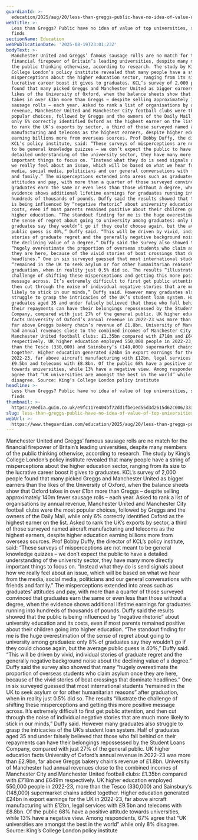 ```yaml
---
guardianId: >-
  education/2025/aug/20/less-than-greggs-public-have-no-idea-of-value-of-top-universities-study-finds
webTitle: >-
  Less than Greggs? Public have no idea of value of top universities, study
  finds
sectionName: Education
webPublicationDate: '2025-08-19T23:01:23Z'
bodyText: >-
  Manchester United and Greggs’ famous sausage rolls are no match for the
  financial firepower of Britain’s leading universities, despite many members of
  the public thinking otherwise, according to research. The study by King’s
  College London’s policy institute revealed that many people have a string of
  misperceptions about the higher education sector, ranging from its size to the
  lucrative career boost it gives to graduates. KCL’s survey of 2,000 people
  found that many picked Greggs and Manchester United as bigger earners than the
  likes of the University of Oxford, when the balance sheets show that Oxford
  takes in over £1bn more than Greggs – despite selling approximately 140m fewer
  sausage rolls – each year. Asked to rank a list of organisations by annual
  revenue, Manchester United and Manchester City football clubs were the most
  popular choices, followed by Greggs and the owners of the Daily Mail, while
  only 6% correctly identified Oxford as the highest earner on the list. Asked
  to rank the UK’s exports by sector, a third of those surveyed named aircraft
  manufacturing and telecoms as the highest earners, despite higher education
  earning billions more from overseas sources. Prof Bobby Duffy, the director of
  KCL’s policy institute, said: “These surveys of misperceptions are not meant
  to be general knowledge quizzes – we don’t expect the public to have a
  detailed understanding of the university sector, they have many more directly
  important things to focus on. “Instead what they do is send signals about how
  we really feel about an issue, which will be based on what we hear from the
  media, social media, politicians and our general conversations with friends
  and family.” The misperceptions extended into areas such as graduates’
  attitudes and pay, with more than a quarter of those surveyed convinced that
  graduates earn the same or even less than those without a degree, when the
  evidence shows additional lifetime earnings for graduates running into
  hundreds of thousands of pounds. Duffy said the results showed that the public
  is being influenced by “negative rhetoric” about university education and its
  costs, even if most parents remained positive about their children going into
  higher education. “The standout finding for me is the huge overestimation of
  the sense of regret about going to university among graduates: only 8% of
  graduates say they wouldn’t go if they could choose again, but the average
  public guess is 40%,” Duffy said. “This will be driven by vivid, individual
  stories of graduate regret and the generally negative background noise about
  the declining value of a degree.” Duffy said the survey also showed that many
  “hugely overestimate the proportion of overseas students who claim asylum once
  they are here, because of the vivid stories of boat crossings that dominate
  headlines.” One in six surveyed guessed that most international students
  “remained in the UK to seek asylum or for other humanitarian reasons” after
  graduation, when in reality just 0.5% did so. The results “illustrate the
  challenge of shifting these misperceptions and getting this more positive
  message across. It’s extremely difficult to first get public attention, and
  then cut through the noise of individual negative stories that are much more
  likely to stick in our minds,” Duffy said. However many graduates also
  struggle to grasp the intricacies of the UK’s student loan system. Half of
  graduates aged 35 and under falsely believed that those who fall behind on
  their repayments can have their belongings repossessed by the Student Loans
  Company, compared with just 27% of the general public. UK higher education
  facts University of Oxford’s annual revenue in 2022-23 was more than £2.9bn,
  far above Greggs bakery chain’s revenue of £1.8bn. University of Manchester
  had annual revenues close to the combined incomes of Manchester City and
  Manchester United football clubs: £1.35bn compared with £718m and £649m
  respectively. UK higher education employed 550,000 people in 2022-23, more
  than the Tesco (330,000) and Sainsbury’s (148,000) supermarket chains added
  together. Higher education generated £24bn in export earnings for the UK in
  2022-23, far above aircraft manufacturing with £12bn, legal services with
  £9.5bn and telecoms with £8.8bn. Of the public 68% have a positive attitude
  towards universities, while 13% have a negative view. Among respondents, 67%
  agree that “UK universities are amongst the best in the world” while only 8%
  disagree. Source: King’s College London policy institute
headline: >-
  Less than Greggs? Public have no idea of value of top universities, study
  finds
thumbnail: >-
  https://media.guim.co.uk/e9fc117e404bf72dd1fbe1ed55d3d2615d62c006/333_0_3333_2667/500.jpg
slug: less-than-greggs-public-have-no-idea-of-value-of-top-universities-study-finds
webUrl: >-
  https://www.theguardian.com/education/2025/aug/20/less-than-greggs-public-have-no-idea-of-value-of-top-universities-study-finds
---
```

Manchester United and Greggs’ famous sausage rolls are no match for the financial firepower of Britain’s leading universities, despite many members of the public thinking otherwise, according to research. The study by King’s College London’s policy institute revealed that many people have a string of misperceptions about the higher education sector, ranging from its size to the lucrative career boost it gives to graduates. KCL’s survey of 2,000 people found that many picked Greggs and Manchester United as bigger earners than the likes of the University of Oxford, when the balance sheets show that Oxford takes in over £1bn more than Greggs – despite selling approximately 140m fewer sausage rolls – each year. Asked to rank a list of organisations by annual revenue, Manchester United and Manchester City football clubs were the most popular choices, followed by Greggs and the owners of the Daily Mail, while only 6% correctly identified Oxford as the highest earner on the list. Asked to rank the UK’s exports by sector, a third of those surveyed named aircraft manufacturing and telecoms as the highest earners, despite higher education earning billions more from overseas sources. Prof Bobby Duffy, the director of KCL’s policy institute, said: “These surveys of misperceptions are not meant to be general knowledge quizzes – we don’t expect the public to have a detailed understanding of the university sector, they have many more directly important things to focus on. “Instead what they do is send signals about how we really feel about an issue, which will be based on what we hear from the media, social media, politicians and our general conversations with friends and family.” The misperceptions extended into areas such as graduates’ attitudes and pay, with more than a quarter of those surveyed convinced that graduates earn the same or even less than those without a degree, when the evidence shows additional lifetime earnings for graduates running into hundreds of thousands of pounds. Duffy said the results showed that the public is being influenced by “negative rhetoric” about university education and its costs, even if most parents remained positive about their children going into higher education. “The standout finding for me is the huge overestimation of the sense of regret about going to university among graduates: only 8% of graduates say they wouldn’t go if they could choose again, but the average public guess is 40%,” Duffy said. “This will be driven by vivid, individual stories of graduate regret and the generally negative background noise about the declining value of a degree.” Duffy said the survey also showed that many “hugely overestimate the proportion of overseas students who claim asylum once they are here, because of the vivid stories of boat crossings that dominate headlines.” One in six surveyed guessed that most international students “remained in the UK to seek asylum or for other humanitarian reasons” after graduation, when in reality just 0.5% did so. The results “illustrate the challenge of shifting these misperceptions and getting this more positive message across. It’s extremely difficult to first get public attention, and then cut through the noise of individual negative stories that are much more likely to stick in our minds,” Duffy said. However many graduates also struggle to grasp the intricacies of the UK’s student loan system. Half of graduates aged 35 and under falsely believed that those who fall behind on their repayments can have their belongings repossessed by the Student Loans Company, compared with just 27% of the general public. UK higher education facts University of Oxford’s annual revenue in 2022-23 was more than £2.9bn, far above Greggs bakery chain’s revenue of £1.8bn. University of Manchester had annual revenues close to the combined incomes of Manchester City and Manchester United football clubs: £1.35bn compared with £718m and £649m respectively. UK higher education employed 550,000 people in 2022-23, more than the Tesco (330,000) and Sainsbury’s (148,000) supermarket chains added together. Higher education generated £24bn in export earnings for the UK in 2022-23, far above aircraft manufacturing with £12bn, legal services with £9.5bn and telecoms with £8.8bn. Of the public 68% have a positive attitude towards universities, while 13% have a negative view. Among respondents, 67% agree that “UK universities are amongst the best in the world” while only 8% disagree. Source: King’s College London policy institute
